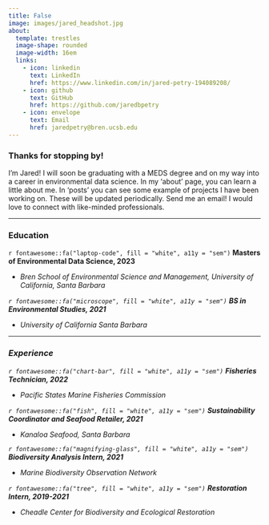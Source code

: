 ```yaml
---
title: False
image: images/jared_headshot.jpg
about:
  template: trestles
  image-shape: rounded
  image-width: 16em
  links: 
    - icon: linkedin
      text: LinkedIn
      href: https://www.linkedin.com/in/jared-petry-194089208/
    - icon: github
      text: GitHub
      href: https://github.com/jaredbpetry
    - icon: envelope
      text: Email
      href: jaredpetry@bren.ucsb.edu
---
```


### Thanks for stopping by!
I'm Jared!  I will soon be graduating with a MEDS degree and on my way into a career in environmental data science.  In my 'about' page, you can learn a little about me.  In 'posts' you can see some example of projects I have been working on.  These will be updated periodically.  Send me an email!  I would love to connect with like-minded professionals.

---------------------------------------------------

### Education


<div class="topbr">
<p class="custom-subtitle">`r fontawesome::fa("laptop-code", fill = "white", a11y = "sem")` **Masters of Environmental Data Science, 2023**</p>  
<p class="custom-subtitle2"> - <em>Bren School of Environmental Science and Management, University of California, Santa Barbara</p>

<p class="custom-subtitle">`r fontawesome::fa("microscope", fill = "white", a11y = "sem")` **BS in Environmental Studies, 2021**</p>  
<p class="custom-subtitle2"> - <em>University of California Santa Barbara</p>
</div>

----------------------------------------------------

### Experience

<div class="topbr">
<p class="custom-subtitle">`r fontawesome::fa("chart-bar", fill = "white", a11y = "sem")` **Fisheries Technician, 2022**</p>  

<p class="custom-subtitle2"> - <em>Pacific States Marine Fisheries Commission</p>  

<p class="custom-subtitle">`r fontawesome::fa("fish", fill = "white", a11y = "sem")` **Sustainability Coordinator and Seafood Retailer, 2021**</p>    

<p class="custom-subtitle2"> - <em>Kanaloa Seafood, Santa Barbara</p>
</div>

<div class="topbr">
<p class="custom-subtitle">`r fontawesome::fa("magnifying-glass", fill = "white", a11y = "sem")` **Biodiversity Analysis Intern, 2021**</p>  

<p class="custom-subtitle2"> - <em>Marine Biodiversity Observation Network</p>  

<p class="custom-subtitle">`r fontawesome::fa("tree", fill = "white", a11y = "sem")` **Restoration Intern, 2019-2021**</p>    

<p class="custom-subtitle2"> - <em>Cheadle Center for Biodiversity and Ecological Restoration</p>
</div>










